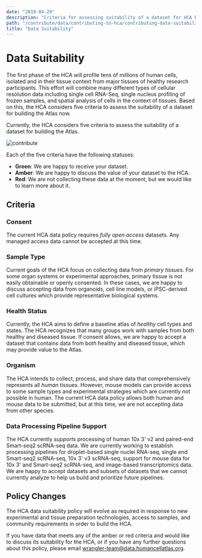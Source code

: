 ```yaml
---
date: "2019-04-29"
description: "Criteria for assessing suitability of a dataset for HCA Data Portal."
path: "/contribute/data/contributing-to-hca/contributing-data-suitability"
title: "Data Suitability"
---
```


# Data Suitability

The first phase of the HCA will profile tens of millions of human cells, isolated and in their tissue context from major
tissues of healthy research participants. This effort will combine many different types of cellular resolution data
including single cell RNA-Seq, single nucleus profiling of frozen samples, and spatial analysis of cells in the context
of tissues. Based on this, the HCA considers five criteria to assess the suitability of a dataset for building the Atlas
now.

Currently, the HCA considers five criteria to assess the suitability of a dataset for building the Atlas.

![contribute](/hca-bio-networks/contribute/data-suitability.png)

Each of the five criteria have the following statuses:

- **Green**: We are happy to receive your dataset.
- **Amber**: We are happy to discuss the value of your dataset to the HCA.
- **Red**: We are not collecting these data at the moment, but we would like to learn more about it.

## Criteria

### Consent

The current HCA data policy requires _fully open access_ datasets. Any managed access data cannot be accepted at this
time.

### Sample Type

Current goals of the HCA focus on collecting data from _primary tissues_. For some organ systems or experimental
approaches, primary tissue is not easily obtainable or openly consented. In these cases, we are happy to discuss
accepting data from organoids, cell line models, or iPSC-derived cell cultures which provide representative biological
systems.

### Health Status

Currently, the HCA aims to define a baseline atlas of _healthy_ cell types and states. The HCA recognizes that many
groups work with samples from both healthy and diseased tissue. If consent allows, we are happy to accept a dataset that
contains data from both healthy and diseased tissue, which may provide value to the Atlas.

### Organism

The HCA intends to collect, process, and share data that comprehensively represents all _human_ tissues. However, mouse
models can provide access to some sample types and experimental strategies which are currently not possible in human.
The current HCA data policy allows both human and mouse data to be submitted, but at this time, we are not accepting
data from other species.

### Data Processing Pipeline Support

The HCA currently _supports_ processing of human 10x 3' v2 and paired-end Smart-seq2 scRNA-seq data. We are currently
working to establish processing pipelines for droplet-based single nuclei RNA-seq, single end Smart-seq2 scRNA-seq, 10x
3' v3 scRNA-seq, support for mouse data for 10x 3' and Smart-seq2 scRNA-seq, and image-based transcriptomics data. We
are happy to accept datasets and subsets of datasets that we cannot currently analyze to help us build and prioritize
future pipelines.

## Policy Changes

The HCA data suitability policy will evolve as required in response to new experimental and tissue preparation
technologies, access to samples, and community requirements in order to build the HCA.

If you have data that meets any of the amber or red criteria and would like to discuss its suitability for the HCA, or
if you have any further questions about this policy, please
email [wrangler-team@data.humancellatlas.org](mailto:wrangler-team@data.humancellatlas.org).
